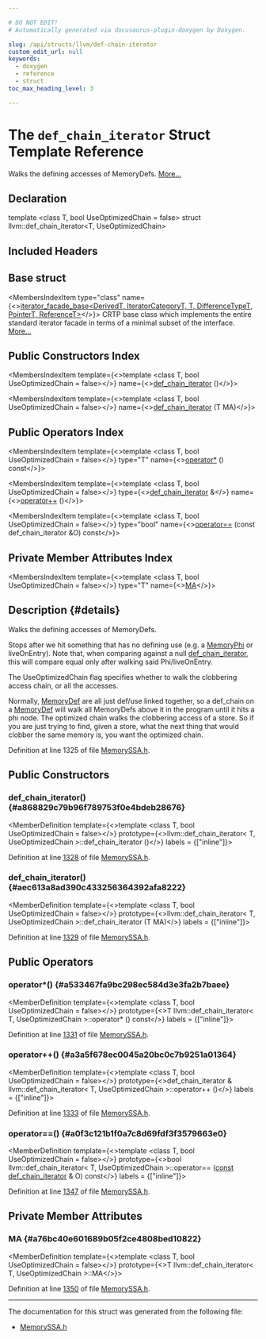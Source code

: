 ```yaml
---

# DO NOT EDIT!
# Automatically generated via docusaurus-plugin-doxygen by Doxygen.

slug: /api/structs/llvm/def-chain-iterator
custom_edit_url: null
keywords:
  - doxygen
  - reference
  - struct
toc_max_heading_level: 3

---
```





# The `def_chain_iterator` Struct Template Reference

<DoxygenPage pluginConfig={pluginConfig}>

Walks the defining accesses of MemoryDefs. <a href="#details">More...</a>

## Declaration

<CodeBlock>template &lt;class T, bool UseOptimizedChain = false&gt;
struct llvm::def_chain_iterator&lt;T, UseOptimizedChain&gt;</CodeBlock>

## Included Headers

<IncludesList>
<IncludesListItem
  filePath="llvm/Analysis/MemorySSA.h"
  permalink="/docs/api/files/include/include/llvm/include/llvm/analysis/memoryssa-h"
  isLocal="true" />
</IncludesList>

## Base struct

<MembersIndex>

<MembersIndexItem
  type="class"
  name={<><a href="/docs/api/classes/llvm/iterator-facade-base">iterator&#95;facade&#95;base&lt;DerivedT, IteratorCategoryT, T, DifferenceTypeT, PointerT, ReferenceT&gt;</a></>}>
CRTP base class which implements the entire standard iterator facade in terms of a minimal subset of the interface. <a href="/docs/api/classes/llvm/iterator-facade-base/#details">More...</a>
</MembersIndexItem>

</MembersIndex>

## Public Constructors Index

<MembersIndex>

<MembersIndexItem
  template={<>template &lt;class T, bool UseOptimizedChain = false&gt;</>}
  name={<><a href="#a868829c79b96f789753f0e4bdeb28676">def&#95;chain&#95;iterator</a> ()</>}>
</MembersIndexItem>

<MembersIndexItem
  template={<>template &lt;class T, bool UseOptimizedChain = false&gt;</>}
  name={<><a href="#aec613a8ad390c433256364392afa8222">def&#95;chain&#95;iterator</a> (T MA)</>}>
</MembersIndexItem>

</MembersIndex>

## Public Operators Index

<MembersIndex>

<MembersIndexItem
  template={<>template &lt;class T, bool UseOptimizedChain = false&gt;</>}
  type="T"
  name={<><a href="#a533467fa9bc298ec584d3e3fa2b7baee">operator&#42;</a> () const</>}>
</MembersIndexItem>

<MembersIndexItem
  template={<>template &lt;class T, bool UseOptimizedChain = false&gt;</>}
  type={<><a href="/docs/api/structs/llvm/def-chain-iterator">def&#95;chain&#95;iterator</a> &amp;</>}
  name={<><a href="#a3a5f678ec0045a20bc0c7b9251a01364">operator++</a> ()</>}>
</MembersIndexItem>

<MembersIndexItem
  template={<>template &lt;class T, bool UseOptimizedChain = false&gt;</>}
  type="bool"
  name={<><a href="#a0f3c121b1f0a7c8d69fdf3f3579663e0">operator==</a> (const def&#95;chain&#95;iterator &amp;O) const</>}>
</MembersIndexItem>

</MembersIndex>

## Private Member Attributes Index

<MembersIndex>

<MembersIndexItem
  template={<>template &lt;class T, bool UseOptimizedChain = false&gt;</>}
  type="T"
  name={<><a href="#a76bc40e601689b05f2ce4808bed10822">MA</a></>}>
</MembersIndexItem>

</MembersIndex>

## Description {#details}

Walks the defining accesses of MemoryDefs.

Stops after we hit something that has no defining use (e.g. a <a href="/docs/api/classes/llvm/memoryphi">MemoryPhi</a> or liveOnEntry). Note that, when comparing against a null <a href="/docs/api/structs/llvm/def-chain-iterator">def&#95;chain&#95;iterator</a>, this will compare equal only after walking said Phi/liveOnEntry.

The UseOptimizedChain flag specifies whether to walk the clobbering access chain, or all the accesses.

Normally, <a href="/docs/api/classes/llvm/memorydef">MemoryDef</a> are all just def/use linked together, so a def&#95;chain on a <a href="/docs/api/classes/llvm/memorydef">MemoryDef</a> will walk all MemoryDefs above it in the program until it hits a phi node. The optimized chain walks the clobbering access of a store. So if you are just trying to find, given a store, what the next thing that would clobber the same memory is, you want the optimized chain.

Definition at line 1325 of file <a href="/docs/api/files/include/include/llvm/include/llvm/analysis/memoryssa-h">MemorySSA.h</a>.

<SectionDefinition>

## Public Constructors

### def&#95;chain&#95;iterator() {#a868829c79b96f789753f0e4bdeb28676}

<MemberDefinition
  template={<>template &lt;class T, bool UseOptimizedChain = false&gt;</>}
  prototype={<>llvm::def&#95;chain&#95;iterator&lt; T, UseOptimizedChain &gt;::def&#95;chain&#95;iterator ()</>}
  labels = {["inline"]}>

Definition at line <a href="/docs/api/files/include/include/llvm/include/llvm/analysis/memoryssa-h/#l01328">1328</a> of file <a href="/docs/api/files/include/include/llvm/include/llvm/analysis/memoryssa-h">MemorySSA.h</a>.
</MemberDefinition>

### def&#95;chain&#95;iterator() {#aec613a8ad390c433256364392afa8222}

<MemberDefinition
  template={<>template &lt;class T, bool UseOptimizedChain = false&gt;</>}
  prototype={<>llvm::def&#95;chain&#95;iterator&lt; T, UseOptimizedChain &gt;::def&#95;chain&#95;iterator (T MA)</>}
  labels = {["inline"]}>

Definition at line <a href="/docs/api/files/include/include/llvm/include/llvm/analysis/memoryssa-h/#l01329">1329</a> of file <a href="/docs/api/files/include/include/llvm/include/llvm/analysis/memoryssa-h">MemorySSA.h</a>.
</MemberDefinition>

</SectionDefinition>

<SectionDefinition>

## Public Operators

### operator&#42;() {#a533467fa9bc298ec584d3e3fa2b7baee}

<MemberDefinition
  template={<>template &lt;class T, bool UseOptimizedChain = false&gt;</>}
  prototype={<>T llvm::def&#95;chain&#95;iterator&lt; T, UseOptimizedChain &gt;::operator&#42; () const</>}
  labels = {["inline"]}>

Definition at line <a href="/docs/api/files/include/include/llvm/include/llvm/analysis/memoryssa-h/#l01331">1331</a> of file <a href="/docs/api/files/include/include/llvm/include/llvm/analysis/memoryssa-h">MemorySSA.h</a>.
</MemberDefinition>

### operator++() {#a3a5f678ec0045a20bc0c7b9251a01364}

<MemberDefinition
  template={<>template &lt;class T, bool UseOptimizedChain = false&gt;</>}
  prototype={<>def&#95;chain&#95;iterator &amp; llvm::def&#95;chain&#95;iterator&lt; T, UseOptimizedChain &gt;::operator++ ()</>}
  labels = {["inline"]}>

Definition at line <a href="/docs/api/files/include/include/llvm/include/llvm/analysis/memoryssa-h/#l01333">1333</a> of file <a href="/docs/api/files/include/include/llvm/include/llvm/analysis/memoryssa-h">MemorySSA.h</a>.
</MemberDefinition>

### operator==() {#a0f3c121b1f0a7c8d69fdf3f3579663e0}

<MemberDefinition
  template={<>template &lt;class T, bool UseOptimizedChain = false&gt;</>}
  prototype={<>bool llvm::def&#95;chain&#95;iterator&lt; T, UseOptimizedChain &gt;::operator== (<a href="/docs/api/files/lib/lib/target/lib/target/aarch64/aarch64promoteconstant-cpp/#a90f8350fecae261c25be85d38b451bff">const</a> <a href="/docs/api/structs/llvm/def-chain-iterator">def&#95;chain&#95;iterator</a> &amp; O) const</>}
  labels = {["inline"]}>

Definition at line <a href="/docs/api/files/include/include/llvm/include/llvm/analysis/memoryssa-h/#l01347">1347</a> of file <a href="/docs/api/files/include/include/llvm/include/llvm/analysis/memoryssa-h">MemorySSA.h</a>.
</MemberDefinition>

</SectionDefinition>

<SectionDefinition>

## Private Member Attributes

### MA {#a76bc40e601689b05f2ce4808bed10822}

<MemberDefinition
  template={<>template &lt;class T, bool UseOptimizedChain = false&gt;</>}
  prototype={<>T llvm::def&#95;chain&#95;iterator&lt; T, UseOptimizedChain &gt;::MA</>}>

Definition at line <a href="/docs/api/files/include/include/llvm/include/llvm/analysis/memoryssa-h/#l01350">1350</a> of file <a href="/docs/api/files/include/include/llvm/include/llvm/analysis/memoryssa-h">MemorySSA.h</a>.
</MemberDefinition>

</SectionDefinition>

<hr/>

The documentation for this struct was generated from the following file:

<ul>
<li><a href="/docs/api/files/include/include/llvm/include/llvm/analysis/memoryssa-h">MemorySSA.h</a></li>
</ul>

</DoxygenPage>
